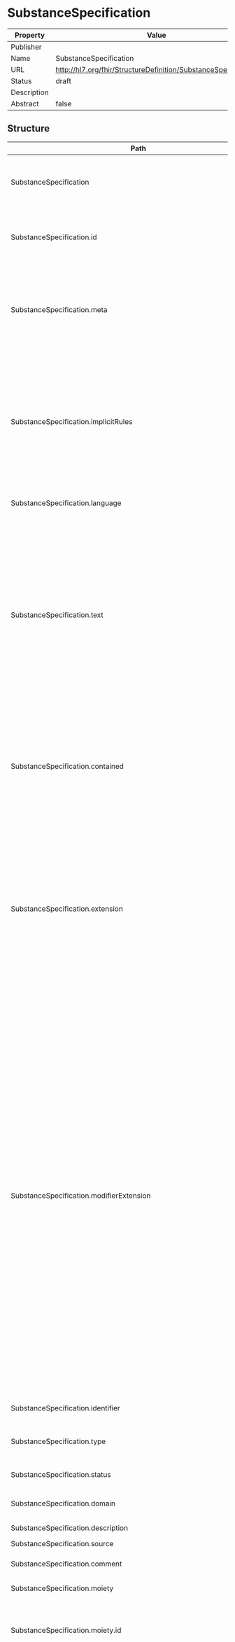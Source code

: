
  # SubstanceSpecification

  
|Property|Value|
|---|---|
|Publisher||
|Name|SubstanceSpecification|
|URL|http://hl7.org/fhir/StructureDefinition/SubstanceSpecification|
|Status|draft|
|Description||
|Abstract|false|

   ## Structure

   | Path | Cardinality | Type | Description
  | ---- | ----------- | ---- | -------  
 | SubstanceSpecification | 0..* | SubstanceSpecification | The detailed description of a substance, typically at a level beyond what is used for prescribing. 
 | SubstanceSpecification.id | 0..1 | http://hl7.org/fhirpath/System.String | The logical id of the resource, as used in the URL for the resource. Once assigned, this value never changes. 
 | SubstanceSpecification.meta | 0..1 | Meta | The metadata about the resource. This is content that is maintained by the infrastructure. Changes to the content might not always be associated with version changes to the resource. 
 | SubstanceSpecification.implicitRules | 0..1 | uri | A reference to a set of rules that were followed when the resource was constructed, and which must be understood when processing the content. Often, this is a reference to an implementation guide that defines the special rules along with other profiles etc. 
 | SubstanceSpecification.language | 0..1 | code | The base language in which the resource is written. 
 | SubstanceSpecification.text | 0..1 | Narrative | A human-readable narrative that contains a summary of the resource and can be used to represent the content of the resource to a human. The narrative need not encode all the structured data, but is required to contain sufficient detail to make it "clinically safe" for a human to just read the narrative. Resource definitions may define what content should be represented in the narrative to ensure clinical safety. 
 | SubstanceSpecification.contained | 0..* | Resource | These resources do not have an independent existence apart from the resource that contains them - they cannot be identified independently, and nor can they have their own independent transaction scope. 
 | SubstanceSpecification.extension | 0..* | Extension | May be used to represent additional information that is not part of the basic definition of the resource. To make the use of extensions safe and manageable, there is a strict set of governance  applied to the definition and use of extensions. Though any implementer can define an extension, there is a set of requirements that SHALL be met as part of the definition of the extension. 
 | SubstanceSpecification.modifierExtension | 0..* | Extension | May be used to represent additional information that is not part of the basic definition of the resource and that modifies the understanding of the element that contains it and/or the understanding of the containing element's descendants. Usually modifier elements provide negation or qualification. To make the use of extensions safe and manageable, there is a strict set of governance applied to the definition and use of extensions. Though any implementer is allowed to define an extension, there is a set of requirements that SHALL be met as part of the definition of the extension. Applications processing a resource are required to check for modifier extensions.Modifier extensions SHALL NOT change the meaning of any elements on Resource or DomainResource (including cannot change the meaning of modifierExtension itself). 
 | SubstanceSpecification.identifier | 0..1 | Identifier | Identifier by which this substance is known. 
 | SubstanceSpecification.type | 0..1 | CodeableConcept | High level categorization, e.g. polymer or nucleic acid. 
 | SubstanceSpecification.status | 0..1 | CodeableConcept | Status of substance within the catalogue e.g. approved. 
 | SubstanceSpecification.domain | 0..1 | CodeableConcept | If the substance applies to only human or veterinary use. 
 | SubstanceSpecification.description | 0..1 | string | Textual description of the substance. 
 | SubstanceSpecification.source | 0..* | Reference | Supporting literature. 
 | SubstanceSpecification.comment | 0..1 | string | Textual comment about this record of a substance. 
 | SubstanceSpecification.moiety | 0..* | BackboneElement | Moiety, for structural modifications. 
 | SubstanceSpecification.moiety.id | 0..1 | http://hl7.org/fhirpath/System.String | Unique id for the element within a resource (for internal references). This may be any string value that does not contain spaces. 
 | SubstanceSpecification.moiety.extension | 0..* | Extension | May be used to represent additional information that is not part of the basic definition of the element. To make the use of extensions safe and manageable, there is a strict set of governance  applied to the definition and use of extensions. Though any implementer can define an extension, there is a set of requirements that SHALL be met as part of the definition of the extension. 
 | SubstanceSpecification.moiety.modifierExtension | 0..* | Extension | May be used to represent additional information that is not part of the basic definition of the element and that modifies the understanding of the element in which it is contained and/or the understanding of the containing element's descendants. Usually modifier elements provide negation or qualification. To make the use of extensions safe and manageable, there is a strict set of governance applied to the definition and use of extensions. Though any implementer can define an extension, there is a set of requirements that SHALL be met as part of the definition of the extension. Applications processing a resource are required to check for modifier extensions.Modifier extensions SHALL NOT change the meaning of any elements on Resource or DomainResource (including cannot change the meaning of modifierExtension itself). 
 | SubstanceSpecification.moiety.role | 0..1 | CodeableConcept | Role that the moiety is playing. 
 | SubstanceSpecification.moiety.identifier | 0..1 | Identifier | Identifier by which this moiety substance is known. 
 | SubstanceSpecification.moiety.name | 0..1 | string | Textual name for this moiety substance. 
 | SubstanceSpecification.moiety.stereochemistry | 0..1 | CodeableConcept | Stereochemistry type. 
 | SubstanceSpecification.moiety.opticalActivity | 0..1 | CodeableConcept | Optical activity type. 
 | SubstanceSpecification.moiety.molecularFormula | 0..1 | string | Molecular formula. 
 | SubstanceSpecification.moiety.amount[x] | 0..1 | Quantity | Quantitative value for this moiety. 
 | SubstanceSpecification.property | 0..* | BackboneElement | General specifications for this substance, including how it is related to other substances. 
 | SubstanceSpecification.property.id | 0..1 | http://hl7.org/fhirpath/System.String | Unique id for the element within a resource (for internal references). This may be any string value that does not contain spaces. 
 | SubstanceSpecification.property.extension | 0..* | Extension | May be used to represent additional information that is not part of the basic definition of the element. To make the use of extensions safe and manageable, there is a strict set of governance  applied to the definition and use of extensions. Though any implementer can define an extension, there is a set of requirements that SHALL be met as part of the definition of the extension. 
 | SubstanceSpecification.property.modifierExtension | 0..* | Extension | May be used to represent additional information that is not part of the basic definition of the element and that modifies the understanding of the element in which it is contained and/or the understanding of the containing element's descendants. Usually modifier elements provide negation or qualification. To make the use of extensions safe and manageable, there is a strict set of governance applied to the definition and use of extensions. Though any implementer can define an extension, there is a set of requirements that SHALL be met as part of the definition of the extension. Applications processing a resource are required to check for modifier extensions.Modifier extensions SHALL NOT change the meaning of any elements on Resource or DomainResource (including cannot change the meaning of modifierExtension itself). 
 | SubstanceSpecification.property.category | 0..1 | CodeableConcept | A category for this property, e.g. Physical, Chemical, Enzymatic. 
 | SubstanceSpecification.property.code | 0..1 | CodeableConcept | Property type e.g. viscosity, pH, isoelectric point. 
 | SubstanceSpecification.property.parameters | 0..1 | string | Parameters that were used in the measurement of a property (e.g. for viscosity: measured at 20C with a pH of 7.1). 
 | SubstanceSpecification.property.definingSubstance[x] | 0..1 | Reference | A substance upon which a defining property depends (e.g. for solubility: in water, in alcohol). 
 | SubstanceSpecification.property.amount[x] | 0..1 | Quantity | Quantitative value for this property. 
 | SubstanceSpecification.referenceInformation | 0..1 | Reference | General information detailing this substance. 
 | SubstanceSpecification.structure | 0..1 | BackboneElement | Structural information. 
 | SubstanceSpecification.structure.id | 0..1 | http://hl7.org/fhirpath/System.String | Unique id for the element within a resource (for internal references). This may be any string value that does not contain spaces. 
 | SubstanceSpecification.structure.extension | 0..* | Extension | May be used to represent additional information that is not part of the basic definition of the element. To make the use of extensions safe and manageable, there is a strict set of governance  applied to the definition and use of extensions. Though any implementer can define an extension, there is a set of requirements that SHALL be met as part of the definition of the extension. 
 | SubstanceSpecification.structure.modifierExtension | 0..* | Extension | May be used to represent additional information that is not part of the basic definition of the element and that modifies the understanding of the element in which it is contained and/or the understanding of the containing element's descendants. Usually modifier elements provide negation or qualification. To make the use of extensions safe and manageable, there is a strict set of governance applied to the definition and use of extensions. Though any implementer can define an extension, there is a set of requirements that SHALL be met as part of the definition of the extension. Applications processing a resource are required to check for modifier extensions.Modifier extensions SHALL NOT change the meaning of any elements on Resource or DomainResource (including cannot change the meaning of modifierExtension itself). 
 | SubstanceSpecification.structure.stereochemistry | 0..1 | CodeableConcept | Stereochemistry type. 
 | SubstanceSpecification.structure.opticalActivity | 0..1 | CodeableConcept | Optical activity type. 
 | SubstanceSpecification.structure.molecularFormula | 0..1 | string | Molecular formula. 
 | SubstanceSpecification.structure.molecularFormulaByMoiety | 0..1 | string | Specified per moiety according to the Hill system, i.e. first C, then H, then alphabetical, each moiety separated by a dot. 
 | SubstanceSpecification.structure.isotope | 0..* | BackboneElement | Applicable for single substances that contain a radionuclide or a non-natural isotopic ratio. 
 | SubstanceSpecification.structure.isotope.id | 0..1 | http://hl7.org/fhirpath/System.String | Unique id for the element within a resource (for internal references). This may be any string value that does not contain spaces. 
 | SubstanceSpecification.structure.isotope.extension | 0..* | Extension | May be used to represent additional information that is not part of the basic definition of the element. To make the use of extensions safe and manageable, there is a strict set of governance  applied to the definition and use of extensions. Though any implementer can define an extension, there is a set of requirements that SHALL be met as part of the definition of the extension. 
 | SubstanceSpecification.structure.isotope.modifierExtension | 0..* | Extension | May be used to represent additional information that is not part of the basic definition of the element and that modifies the understanding of the element in which it is contained and/or the understanding of the containing element's descendants. Usually modifier elements provide negation or qualification. To make the use of extensions safe and manageable, there is a strict set of governance applied to the definition and use of extensions. Though any implementer can define an extension, there is a set of requirements that SHALL be met as part of the definition of the extension. Applications processing a resource are required to check for modifier extensions.Modifier extensions SHALL NOT change the meaning of any elements on Resource or DomainResource (including cannot change the meaning of modifierExtension itself). 
 | SubstanceSpecification.structure.isotope.identifier | 0..1 | Identifier | Substance identifier for each non-natural or radioisotope. 
 | SubstanceSpecification.structure.isotope.name | 0..1 | CodeableConcept | Substance name for each non-natural or radioisotope. 
 | SubstanceSpecification.structure.isotope.substitution | 0..1 | CodeableConcept | The type of isotopic substitution present in a single substance. 
 | SubstanceSpecification.structure.isotope.halfLife | 0..1 | Quantity | Half life - for a non-natural nuclide. 
 | SubstanceSpecification.structure.isotope.molecularWeight | 0..1 | BackboneElement | The molecular weight or weight range (for proteins, polymers or nucleic acids). 
 | SubstanceSpecification.structure.isotope.molecularWeight.id | 0..1 | http://hl7.org/fhirpath/System.String | Unique id for the element within a resource (for internal references). This may be any string value that does not contain spaces. 
 | SubstanceSpecification.structure.isotope.molecularWeight.extension | 0..* | Extension | May be used to represent additional information that is not part of the basic definition of the element. To make the use of extensions safe and manageable, there is a strict set of governance  applied to the definition and use of extensions. Though any implementer can define an extension, there is a set of requirements that SHALL be met as part of the definition of the extension. 
 | SubstanceSpecification.structure.isotope.molecularWeight.modifierExtension | 0..* | Extension | May be used to represent additional information that is not part of the basic definition of the element and that modifies the understanding of the element in which it is contained and/or the understanding of the containing element's descendants. Usually modifier elements provide negation or qualification. To make the use of extensions safe and manageable, there is a strict set of governance applied to the definition and use of extensions. Though any implementer can define an extension, there is a set of requirements that SHALL be met as part of the definition of the extension. Applications processing a resource are required to check for modifier extensions.Modifier extensions SHALL NOT change the meaning of any elements on Resource or DomainResource (including cannot change the meaning of modifierExtension itself). 
 | SubstanceSpecification.structure.isotope.molecularWeight.method | 0..1 | CodeableConcept | The method by which the molecular weight was determined. 
 | SubstanceSpecification.structure.isotope.molecularWeight.type | 0..1 | CodeableConcept | Type of molecular weight such as exact, average (also known as. number average), weight average. 
 | SubstanceSpecification.structure.isotope.molecularWeight.amount | 0..1 | Quantity | Used to capture quantitative values for a variety of elements. If only limits are given, the arithmetic mean would be the average. If only a single definite value for a given element is given, it would be captured in this field. 
 | SubstanceSpecification.structure.molecularWeight | 0..1 | SubstanceSpecification | The molecular weight or weight range (for proteins, polymers or nucleic acids). 
 | SubstanceSpecification.structure.source | 0..* | Reference | Supporting literature. 
 | SubstanceSpecification.structure.representation | 0..* | BackboneElement | Molecular structural representation. 
 | SubstanceSpecification.structure.representation.id | 0..1 | http://hl7.org/fhirpath/System.String | Unique id for the element within a resource (for internal references). This may be any string value that does not contain spaces. 
 | SubstanceSpecification.structure.representation.extension | 0..* | Extension | May be used to represent additional information that is not part of the basic definition of the element. To make the use of extensions safe and manageable, there is a strict set of governance  applied to the definition and use of extensions. Though any implementer can define an extension, there is a set of requirements that SHALL be met as part of the definition of the extension. 
 | SubstanceSpecification.structure.representation.modifierExtension | 0..* | Extension | May be used to represent additional information that is not part of the basic definition of the element and that modifies the understanding of the element in which it is contained and/or the understanding of the containing element's descendants. Usually modifier elements provide negation or qualification. To make the use of extensions safe and manageable, there is a strict set of governance applied to the definition and use of extensions. Though any implementer can define an extension, there is a set of requirements that SHALL be met as part of the definition of the extension. Applications processing a resource are required to check for modifier extensions.Modifier extensions SHALL NOT change the meaning of any elements on Resource or DomainResource (including cannot change the meaning of modifierExtension itself). 
 | SubstanceSpecification.structure.representation.type | 0..1 | CodeableConcept | The type of structure (e.g. Full, Partial, Representative). 
 | SubstanceSpecification.structure.representation.representation | 0..1 | string | The structural representation as text string in a format e.g. InChI, SMILES, MOLFILE, CDX. 
 | SubstanceSpecification.structure.representation.attachment | 0..1 | Attachment | An attached file with the structural representation. 
 | SubstanceSpecification.code | 0..* | BackboneElement | Codes associated with the substance. 
 | SubstanceSpecification.code.id | 0..1 | http://hl7.org/fhirpath/System.String | Unique id for the element within a resource (for internal references). This may be any string value that does not contain spaces. 
 | SubstanceSpecification.code.extension | 0..* | Extension | May be used to represent additional information that is not part of the basic definition of the element. To make the use of extensions safe and manageable, there is a strict set of governance  applied to the definition and use of extensions. Though any implementer can define an extension, there is a set of requirements that SHALL be met as part of the definition of the extension. 
 | SubstanceSpecification.code.modifierExtension | 0..* | Extension | May be used to represent additional information that is not part of the basic definition of the element and that modifies the understanding of the element in which it is contained and/or the understanding of the containing element's descendants. Usually modifier elements provide negation or qualification. To make the use of extensions safe and manageable, there is a strict set of governance applied to the definition and use of extensions. Though any implementer can define an extension, there is a set of requirements that SHALL be met as part of the definition of the extension. Applications processing a resource are required to check for modifier extensions.Modifier extensions SHALL NOT change the meaning of any elements on Resource or DomainResource (including cannot change the meaning of modifierExtension itself). 
 | SubstanceSpecification.code.code | 0..1 | CodeableConcept | The specific code. 
 | SubstanceSpecification.code.status | 0..1 | CodeableConcept | Status of the code assignment. 
 | SubstanceSpecification.code.statusDate | 0..1 | dateTime | The date at which the code status is changed as part of the terminology maintenance. 
 | SubstanceSpecification.code.comment | 0..1 | string | Any comment can be provided in this field, if necessary. 
 | SubstanceSpecification.code.source | 0..* | Reference | Supporting literature. 
 | SubstanceSpecification.name | 0..* | BackboneElement | Names applicable to this substance. 
 | SubstanceSpecification.name.id | 0..1 | http://hl7.org/fhirpath/System.String | Unique id for the element within a resource (for internal references). This may be any string value that does not contain spaces. 
 | SubstanceSpecification.name.extension | 0..* | Extension | May be used to represent additional information that is not part of the basic definition of the element. To make the use of extensions safe and manageable, there is a strict set of governance  applied to the definition and use of extensions. Though any implementer can define an extension, there is a set of requirements that SHALL be met as part of the definition of the extension. 
 | SubstanceSpecification.name.modifierExtension | 0..* | Extension | May be used to represent additional information that is not part of the basic definition of the element and that modifies the understanding of the element in which it is contained and/or the understanding of the containing element's descendants. Usually modifier elements provide negation or qualification. To make the use of extensions safe and manageable, there is a strict set of governance applied to the definition and use of extensions. Though any implementer can define an extension, there is a set of requirements that SHALL be met as part of the definition of the extension. Applications processing a resource are required to check for modifier extensions.Modifier extensions SHALL NOT change the meaning of any elements on Resource or DomainResource (including cannot change the meaning of modifierExtension itself). 
 | SubstanceSpecification.name.name | 1..1 | string | The actual name. 
 | SubstanceSpecification.name.type | 0..1 | CodeableConcept | Name type. 
 | SubstanceSpecification.name.status | 0..1 | CodeableConcept | The status of the name. 
 | SubstanceSpecification.name.preferred | 0..1 | boolean | If this is the preferred name for this substance. 
 | SubstanceSpecification.name.language | 0..* | CodeableConcept | Language of the name. 
 | SubstanceSpecification.name.domain | 0..* | CodeableConcept | The use context of this name for example if there is a different name a drug active ingredient as opposed to a food colour additive. 
 | SubstanceSpecification.name.jurisdiction | 0..* | CodeableConcept | The jurisdiction where this name applies. 
 | SubstanceSpecification.name.synonym | 0..* | SubstanceSpecification | A synonym of this name. 
 | SubstanceSpecification.name.translation | 0..* | SubstanceSpecification | A translation for this name. 
 | SubstanceSpecification.name.official | 0..* | BackboneElement | Details of the official nature of this name. 
 | SubstanceSpecification.name.official.id | 0..1 | http://hl7.org/fhirpath/System.String | Unique id for the element within a resource (for internal references). This may be any string value that does not contain spaces. 
 | SubstanceSpecification.name.official.extension | 0..* | Extension | May be used to represent additional information that is not part of the basic definition of the element. To make the use of extensions safe and manageable, there is a strict set of governance  applied to the definition and use of extensions. Though any implementer can define an extension, there is a set of requirements that SHALL be met as part of the definition of the extension. 
 | SubstanceSpecification.name.official.modifierExtension | 0..* | Extension | May be used to represent additional information that is not part of the basic definition of the element and that modifies the understanding of the element in which it is contained and/or the understanding of the containing element's descendants. Usually modifier elements provide negation or qualification. To make the use of extensions safe and manageable, there is a strict set of governance applied to the definition and use of extensions. Though any implementer can define an extension, there is a set of requirements that SHALL be met as part of the definition of the extension. Applications processing a resource are required to check for modifier extensions.Modifier extensions SHALL NOT change the meaning of any elements on Resource or DomainResource (including cannot change the meaning of modifierExtension itself). 
 | SubstanceSpecification.name.official.authority | 0..1 | CodeableConcept | Which authority uses this official name. 
 | SubstanceSpecification.name.official.status | 0..1 | CodeableConcept | The status of the official name. 
 | SubstanceSpecification.name.official.date | 0..1 | dateTime | Date of official name change. 
 | SubstanceSpecification.name.source | 0..* | Reference | Supporting literature. 
 | SubstanceSpecification.molecularWeight | 0..* | SubstanceSpecification | The molecular weight or weight range (for proteins, polymers or nucleic acids). 
 | SubstanceSpecification.relationship | 0..* | BackboneElement | A link between this substance and another, with details of the relationship. 
 | SubstanceSpecification.relationship.id | 0..1 | http://hl7.org/fhirpath/System.String | Unique id for the element within a resource (for internal references). This may be any string value that does not contain spaces. 
 | SubstanceSpecification.relationship.extension | 0..* | Extension | May be used to represent additional information that is not part of the basic definition of the element. To make the use of extensions safe and manageable, there is a strict set of governance  applied to the definition and use of extensions. Though any implementer can define an extension, there is a set of requirements that SHALL be met as part of the definition of the extension. 
 | SubstanceSpecification.relationship.modifierExtension | 0..* | Extension | May be used to represent additional information that is not part of the basic definition of the element and that modifies the understanding of the element in which it is contained and/or the understanding of the containing element's descendants. Usually modifier elements provide negation or qualification. To make the use of extensions safe and manageable, there is a strict set of governance applied to the definition and use of extensions. Though any implementer can define an extension, there is a set of requirements that SHALL be met as part of the definition of the extension. Applications processing a resource are required to check for modifier extensions.Modifier extensions SHALL NOT change the meaning of any elements on Resource or DomainResource (including cannot change the meaning of modifierExtension itself). 
 | SubstanceSpecification.relationship.substance[x] | 0..1 | Reference | A pointer to another substance, as a resource or just a representational code. 
 | SubstanceSpecification.relationship.relationship | 0..1 | CodeableConcept | For example "salt to parent", "active moiety", "starting material". 
 | SubstanceSpecification.relationship.isDefining | 0..1 | boolean | For example where an enzyme strongly bonds with a particular substance, this is a defining relationship for that enzyme, out of several possible substance relationships. 
 | SubstanceSpecification.relationship.amount[x] | 0..1 | Quantity | A numeric factor for the relationship, for instance to express that the salt of a substance has some percentage of the active substance in relation to some other. 
 | SubstanceSpecification.relationship.amountRatioLowLimit | 0..1 | Ratio | For use when the numeric. 
 | SubstanceSpecification.relationship.amountType | 0..1 | CodeableConcept | An operator for the amount, for example "average", "approximately", "less than". 
 | SubstanceSpecification.relationship.source | 0..* | Reference | Supporting literature. 
 | SubstanceSpecification.nucleicAcid | 0..1 | Reference | Data items specific to nucleic acids. 
 | SubstanceSpecification.polymer | 0..1 | Reference | Data items specific to polymers. 
 | SubstanceSpecification.protein | 0..1 | Reference | Data items specific to proteins. 
 | SubstanceSpecification.sourceMaterial | 0..1 | Reference | Material or taxonomic/anatomical source for the substance. 

 ## Search Parameters

   | Name | Type | Description  | Expression 
    | ---- | ---- | ------- | ------  
 | _text | string | Search on the narrative of the resource |   
 | _content | string | Search on the entire content of the resource |   
 | _id | token | Logical id of this artifact | Resource.id  
 | _lastUpdated | date | When the resource version last changed | Resource.meta.lastUpdated  
 | _profile | uri | Profiles this resource claims to conform to | Resource.meta.profile  
 | _query | token | A custom search profile that describes a specific defined query operation |   
 | _security | token | Security Labels applied to this resource | Resource.meta.security  
 | _source | uri | Identifies where the resource comes from | Resource.meta.source  
 | _tag | token | Tags applied to this resource | Resource.meta.tag  
 | code | token | The specific code | SubstanceSpecification.code.code  
 | _iguhealth-version-seq | number | The version sequence of the resource | Resource.meta.extension.where(url='https://iguhealth.app/version-sequence').value  
 | _iguhealth-author | reference | The author of the resource | Resource.meta.extension.where(url='https://iguhealth.app/author').value  


